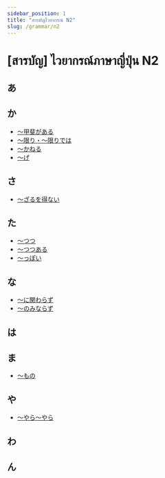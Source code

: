 ```yaml
---
sidebar_position: 1
title: "สารบัญไวยากรณ์ N2"
slug: /grammar/n2
---
```


# [สารบัญ] ไวยากรณ์ภาษาญี่ปุ่น N2

## あ

## か
* [〜甲斐がある](n2/kai-ga-aru)
* [〜限り・〜限りでは](n2/kagiri-dewa)
* [〜かねる](n2/kaneru)
* [〜げ](n2/ge)

## さ
* [〜ざるを得ない](n2/zaru-wo-enai)

## た
* [〜つつ](n2/tsutsu)
* [〜つつある](n2/tsutsu-aru)
* [〜っぽい](n2/ppoi)

## な
* [〜に関わらず](n2/ni-kakawarazu)
* [〜のみならず](n2/nominarazu)

## は

## ま
* [〜もの](n2/mono)

## や
* [〜やら〜やら](n2/yara-yara)

## わ

## ん
